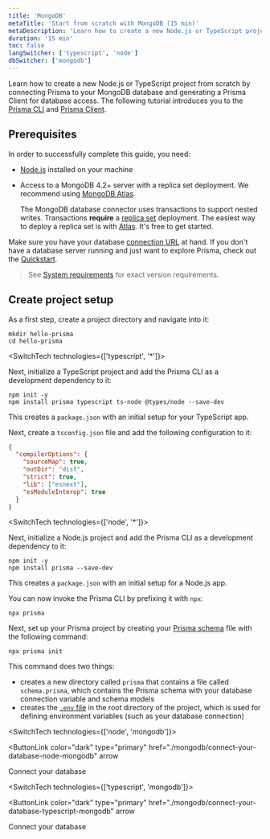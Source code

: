 ```yaml
---
title: 'MongoDB'
metaTitle: 'Start from scratch with MongoDB (15 min)'
metaDescription: 'Learn how to create a new Node.js or TypeScript project from scratch by connecting Prisma to your MongoDB database and generating a Prisma Client for database access.'
duration: '15 min'
toc: false
langSwitcher: ['typescript', 'node']
dbSwitcher: ['mongodb']
---
```


<TopBlock>

Learn how to create a new Node.js or TypeScript project from scratch by connecting Prisma to your MongoDB database and generating a Prisma Client for database access. The following tutorial introduces you to the [Prisma CLI](/concepts/components/prisma-cli) and [Prisma Client](/concepts/components/prisma-client).

</TopBlock>

## Prerequisites

In order to successfully complete this guide, you need:

- [Node.js](https://nodejs.org/en/) installed on your machine
- Access to a MongoDB 4.2+ server with a replica set deployment. We recommend using [MongoDB Atlas](https://www.mongodb.com/cloud/atlas).

  <Admonition type="warning">

  The MongoDB database connector uses transactions to support nested writes. Transactions **require** a [replica set](https://docs.mongodb.com/manual/tutorial/deploy-replica-set/) deployment. The easiest way to deploy a replica set is with [Atlas](https://docs.atlas.mongodb.com/getting-started/). It's free to get started.

  </Admonition>

Make sure you have your database [connection URL](/reference/database-reference/connection-urls) at hand. If you don't have a database server running and just want to explore Prisma, check out the [Quickstart](/getting-started/quickstart).

> See [System requirements](/reference/system-requirements) for exact version requirements.

<!--
Alternatively you can [set up a free PostgreSQL database on Heroku](https://dev.to/prisma/how-to-setup-a-free-postgresql-database-on-heroku-1dc1) and use it in this guide.
-->

## Create project setup

As a first step, create a project directory and navigate into it:

```terminal copy
mkdir hello-prisma
cd hello-prisma
```

<SwitchTech technologies={['typescript', '*']}>

Next, initialize a TypeScript project and add the Prisma CLI as a development dependency to it:

```terminal copy
npm init -y
npm install prisma typescript ts-node @types/node --save-dev
```

This creates a `package.json` with an initial setup for your TypeScript app.

Next, create a `tsconfig.json` file and add the following configuration to it:

```json file=tsconfig.json copy
{
  "compilerOptions": {
    "sourceMap": true,
    "outDir": "dist",
    "strict": true,
    "lib": ["esnext"],
    "esModuleInterop": true
  }
}
```

</SwitchTech>

<SwitchTech technologies={['node', '*']}>

Next, initialize a Node.js project and add the Prisma CLI as a development dependency to it:

```terminal copy
npm init -y
npm install prisma --save-dev
```

This creates a `package.json` with an initial setup for a Node.js app.

</SwitchTech>

You can now invoke the Prisma CLI by prefixing it with `npx`:

```terminal copy
npx prisma
```

Next, set up your Prisma project by creating your [Prisma schema](/concepts/components/prisma-schema) file with the following command:

```terminal copy
npx prisma init
```

This command does two things:

- creates a new directory called `prisma` that contains a file called `schema.prisma`, which contains the Prisma schema with your database connection variable and schema models
- creates the [`.env` file](/guides/development-environment/environment-variables#using-env-files) in the root directory of the project, which is used for defining environment variables (such as your database connection)

<SwitchTech technologies={['node', 'mongodb']}>

<NavigationLinksContainer isFirstLink>

<ButtonLink
  color="dark"
  type="primary"
  href="./mongodb/connect-your-database-node-mongodb"
  arrow
>
  Connect your database
</ButtonLink>

</NavigationLinksContainer>

</SwitchTech>

<SwitchTech technologies={['typescript', 'mongodb']}>

<NavigationLinksContainer isFirstLink>

<ButtonLink
  color="dark"
  type="primary"
  href="./mongodb/connect-your-database-typescript-mongodb"
  arrow
>
  Connect your database
</ButtonLink>

</NavigationLinksContainer>

</SwitchTech>
